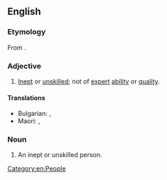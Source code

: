 ==English==

===Etymology===
From {{af|en|in-|expert}}.

===Adjective===
{{en-adj}}

# [[inept|Inept]] or [[unskilled]]; not of [[expert]] [[ability]] or [[quality]].
#: {{ux|en|My '''inexpert''' attempts at repairing the hole with duct tape only made the problem worse.}}
#: {{syn|en|amateurish|clumsy|bungling|maladroit}}
#: {{ant|en|adept|proficient|professional|skillful}}

====Translations====
{{trans-top|unskilled}}
* Bulgarian: {{t+|bg|неумел}}, {{t+|bg|неопитен}}
* Maori: {{t|mi|hakorea}}, {{t|mi|rapa}}
{{trans-mid}}
{{trans-bottom}}

===Noun===
{{en-noun}}

# An inept or unskilled person.

[[Category:en:People]]